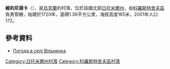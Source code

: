 {{coord|50|17|3|N|29|15|15|E|scale:30000|display=title}}

'''維利尼揚卡'''（{{lang-uk|Вільнянка}}），是[[烏克蘭|烏克蘭]]的村落，位於該國北部[[日托米爾州|日托米爾州]]，由[[科羅斯特舍夫區|科羅斯特舍夫區]]負責管轄，始建於1720年，面積1.36平方公里，海拔高度165米，2001年人口172。

==參考資料==
* [http://weather.in.ua/ua/zhitomirskaja/4019 Погода в селі Вільнянка] {{Wayback|url=http://weather.in.ua/ua/zhitomirskaja/4019 |date=20160305080625 }}

{{DEFAULTSORT:Вільнянка}}
[[Category:日托米爾州村落|Category:日托米爾州村落]]
[[Category:科羅斯特舍夫區村落|Category:科羅斯特舍夫區村落]]


{{Zhytomyr-geo-stub}}